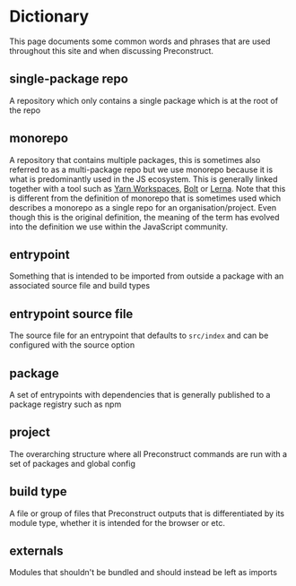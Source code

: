 # Dictionary

This page documents some common words and phrases that are used throughout this site and when discussing Preconstruct.

## single-package repo

A repository which only contains a single package which is at the root of the repo

## monorepo

A repository that contains multiple packages, this is sometimes also referred to as a multi-package repo but we use monorepo because it is what is predominantly used in the JS ecosystem. This is generally linked together with a tool such as [Yarn Workspaces](https://yarnpkg.com/lang/en/docs/workspaces/), [Bolt](https://github.com/boltpkg/bolt) or [Lerna](https://lerna.js.org/). Note that this is different from the definition of monorepo that is sometimes used which describes a monorepo as a single repo for an organisation/project. Even though this is the original definition, the meaning of the term has evolved into the definition we use within the JavaScript community.

## entrypoint

Something that is intended to be imported from outside a package with an associated source file and build types

## entrypoint source file

The source file for an entrypoint that defaults to `src/index` and can be configured with the source option

## package

A set of entrypoints with dependencies that is generally published to a package registry such as npm

## project

The overarching structure where all Preconstruct commands are run with a set of packages and global config

## build type

A file or group of files that Preconstruct outputs that is differentiated by its module type, whether it is intended for the browser or etc.

## externals

Modules that shouldn't be bundled and should instead be left as imports
